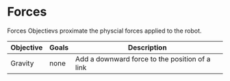 # Forces

Forces Objectievs proximate the physcial forces applied to the robot.

| Objective | Goals | Description |
| --- | --- | --- |
| Gravity | none | Add a downward force to the position of a link |